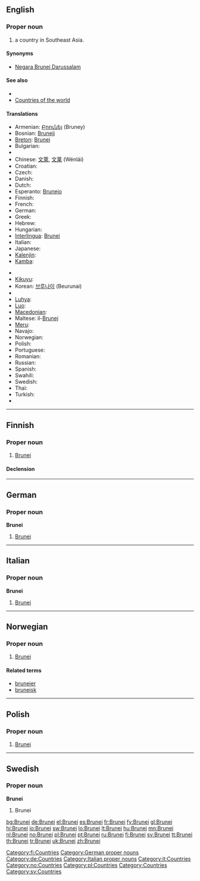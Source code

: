 ==English==

===Proper noun===
{{en-proper noun}}

# a country in Southeast Asia.

====Synonyms====
* [[Negara Brunei Darussalam]]

====See also====
* {{pedialite}}
* [[Appendix:Countries of the world|Countries of the world]]

====Translations====
{{trans-top|A country in Southeast Asia}}
* Armenian: [[Բրունեյ]] (Bruney)
* Bosnian: [[Bruneji]] {{m|p}}
* [[Breton]]: [[Brunei]]
* Bulgarian: {{t+|bg|Бруней|sc=Cyrl}}
* {{trreq|Burmese}}
* Chinese: [[文萊]], [[文莱]] (Wénlái)
* Croatian: {{t-|hr|Brunej|m}}
* Czech: {{t+|cs|Brunej|f}}
* Danish: {{t-|da|Brunei}}
* Dutch: {{t+|nl|Brunei}}
* Esperanto: [[Brunejo]]
* Finnish: {{t+|fi|Brunei}}
* French: {{t+|fr|Brunei}}
* German: {{t+|de|Brunei Darussalam}}
* Greek: {{t+|el|Μπρουνέι|n|tr=Brounéi|sc=Grek}}
* Hebrew: {{t-|he|ברוניי|sc=Hebr}}
* Hungarian: {{t+|hu|Brunei}}
* [[Interlingua]]: [[Brunei]]
* Italian: {{t-|it|Brunei}}
* Japanese: {{t+|ja|ブルネイ|tr=burunei|sc=Jpan}}
* [[Kalenjin]]: {{tø|kln|Brunei}}
* [[Kamba]]: {{tø|kam|Brunei}}
{{trans-mid}}
* {{trreq|Khmer}}
* [[Kikuyu]]: {{tø|ki|Brunei}}
* Korean: [[브루나이]] (Beurunai)
* {{trreq|Lao}}
* [[Luhya]]: {{tø|luy|Brunei}}
* [[Luo]]: {{tø|luo|Brunei}}
* [[Macedonian]]: {{t|mk|Брунеј|m|tr=Brúnej|sc=Cyrl|xs=Macedonian}}
* Maltese: il-[[Brunej]]
* [[Meru]]: {{tø|mer|Brunei}}
* Navajo: {{tø|nv|Bwoonéí}}
* Norwegian: {{t+|no|Brunei}}
* Polish: {{t+|pl|Brunei}}
* Portuguese: {{t+|pt|Brunei}}
* Romanian: {{t-|ro|Brunei}}
* Russian: {{t|ru|Бруней-Даруссалам|tr=Brunéj-Darussalám|sc=Cyrl}}
* Spanish: {{t+|es|Brunéi}}
* Swahili: {{t+|sw|Brunei|xs=Swahili}}
* Swedish: {{t+|sv|Brunei}}
* Thai: {{t|th|ประเทศบรูไน|tr=bpràtêt bàrŏonai|sc=Thai|xs=Thai}}
* Turkish: {{t+|tr|Bruney}}
* {{trreq|Vietnamese}}
{{trans-bottom}}

----

==Finnish==
{{wikipedia|lang=fi}}

===Proper noun===
{{infl|fi|proper noun}}

# [[#English|Brunei]]

====Declension====
{{fi-decl-voi|Brune|i|np=1}}

[[Category:fi:Countries]]

----

==German==
{{wikipedia|lang=de}}

===Proper noun===
'''Brunei''' {{n}}

# [[#English|Brunei]]

[[Category:German proper nouns]]
[[Category:de:Countries]]

----

==Italian==
{{wikipedia|lang=it}}

===Proper noun===
'''Brunei''' {{m}}

# [[#English|Brunei]]

[[Category:Italian proper nouns]]
[[Category:it:Countries]]

----

==Norwegian==

===Proper noun===
{{infl|no|proper noun}}

# [[#English|Brunei]]

====Related terms====
* [[bruneier]]
* [[bruneisk]]

[[Category:no:Countries]]

----

==Polish==

===Proper noun===
{{infl|pl|proper noun|g=n|undeclinable}}

# [[#English|Brunei]]

[[Category:pl:Countries]]

----

==Swedish==

===Proper noun===
'''Brunei'''

# Brunei

[[Category:Countries]]
[[Category:sv:Countries]]

[[bg:Brunei]]
[[de:Brunei]]
[[el:Brunei]]
[[es:Brunei]]
[[fr:Brunei]]
[[fy:Brunei]]
[[gl:Brunei]]
[[hi:Brunei]]
[[io:Brunei]]
[[sw:Brunei]]
[[lo:Brunei]]
[[lt:Brunei]]
[[hu:Brunei]]
[[mn:Brunei]]
[[nl:Brunei]]
[[no:Brunei]]
[[pl:Brunei]]
[[pt:Brunei]]
[[ru:Brunei]]
[[fi:Brunei]]
[[sv:Brunei]]
[[tt:Brunei]]
[[th:Brunei]]
[[tr:Brunei]]
[[uk:Brunei]]
[[zh:Brunei]]